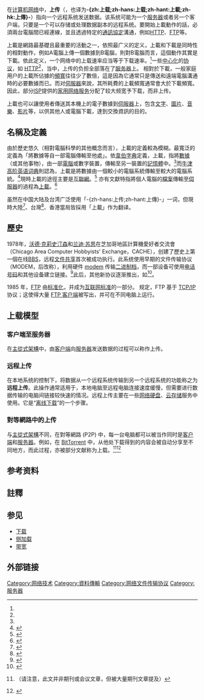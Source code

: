 {{NoteTA
|G1=IT
|1=zh-hans:通信协议; zh-hant:通訊協定;
}}
{{for|与之相对的概念|下载}}
{{multiple image
| width             = 100
| footer            = 三个表示“上传”的通用符号
| image1            = Icons8 flat upload.svg
| alt1              = 一个平面上方的向上箭头
| image2            = Upload alt font awesome.svg
| alt2              = 朝向打开的箱子的向上箭头
| image3            = Noun project Upload.svg
| alt3              = 在表示磁盘驱动器的形状上方的向上箭头
}}
在[[计算机网络|计算机网络]]中，'''上传'''（{{lang-en|upload}}，也译为'''-{zh:上载;zh-hans:上载;zh-hant:上載;zh-hk:上傳}-'''）指向一个远程系统发送数据。该系统可能为一个[[服务器|服务器]]或者另一个客户端，只要是一个可以存储或处理数据副本的远程系统。要開始上載動作的話，必須兩台電腦間已經連線，並且透過特定的[[通訊協定|通訊協定]]溝通，例如[[HTTP|HTTP]]、[[FTP|FTP]]等。

上載是網路最基礎且最重要的活動之一，依照最广义的定义{{NoteTag|忽略上載動作的主動性}}，上載和下載是同時性的相對動作，例如A電腦上傳一個數據到B電腦，則對B電腦而言，這個動作其實是下載。依此定义，一个网络中的上载速率应当等于下载速率。<ref name="bt1" />一些[[中心化|中心化]]的[[互联网协议|协议]]，如 [[HTTP|HTTP]]<ref name="bt1" />，当中，上传的负担全部落在了[[服务器|服务器]]上。
相對於下載，一般家庭用户的上載所佔據的[[頻寬|頻寬]]往往少了數倍，這是因為它通常只是傳送和遠端電腦溝通時的必要數據而已。而对[[伺服器|伺服器]]來說，其所耗費的上載頻寬通常會大於下載頻寬。因此，部分[[ISP|ISP]]提供的[[ADSL|家用网络服务]]分配了较大频宽予下载，而非上传。

上載也可以讓使用者傳送其本機上的電子數據到[[伺服器|伺服器]]上，包含[[文字|文字]]、[[圖片|圖片]]、[[音樂|音樂]]、[[视频|影片]]等，以供其他人或電腦下載，達到交換資訊的目的。
==名稱及定義==

由於歷史悠久（相對電腦科學的其他概念而言），上載的定義較為模糊。最寬泛的定義為「將數據等自一部電腦傳輸至他處」。依[[韋伯字典|韋伯字典]]定義，上載，指將[[數據|數據]]（或其他事物），由一部[[電腦|電腦]]或數字裝置，傳輸至另一裝置的[[記憶體|記憶體]]中。<ref name="webster" />而[[牛津高阶英语词典|牛津高阶英语词典]]則認為，上載是將數據由一個較小的電腦系統傳輸至較大的電腦系統。<ref>{{cite book |title=Oxford Advanced Learner's Dictionary |edition=8th}}</ref>現時上載的途徑主要是[[互聯網|互聯網]]。<ref name="webster">{{cite web|title=Definition of Upload|website=Merriam Webster|url=https://www.merriam-webster.com/dictionary/upload|access-date=11 June 2020|archive-date=2021-05-07|archive-url=https://web.archive.org/web/20210507030418/https://www.merriam-webster.com/dictionary/upload|dead-url=no}}</ref>
亦有文獻特指將個人電腦的[[檔案|檔案]]傳輸至[[伺服器|伺服器]]的過程為[[上載|上載]]。<ref name="cep35">{{cite book |author1=Timothy O'Leary |author2=Linda O'Leary |author3=Daniel O'Leary |title=Computing Essentials |date=2017 |location=New York |isbn=978-1259563652 |page=35 |edition=26th}}</ref>

虽然在中国大陆及台湾广泛使用「-{zh-hans:上传;zh-hant:上傳}-」一词，但現時大陸<ref>{{Cite web|title=现代汉语词典中“上载”的解释及意思|url=https://cd.hwxnet.com/view/obcegfjjhdkikkib.html|accessdate=2021-01-03|author=|date=|format=|work=cd.hwxnet.com|publisher=|language=}}</ref>、台灣<ref>{{cite web|title=檔案傳輸協定|url=http://dict.revised.moe.edu.tw/cgi-bin/cbdic/gsweb.cgi?ccd=SKDxSP&o=e0&sec1=1&op=sid=%22Z00000044395%22.&v=-2|accessdate=2021-01-02}}</ref>、香港{{NoteTag|政府部門常用辭彙中將「upload time」譯作「上載時間」<ref>{{cite web |title=政府部門常用辭彙 |url=https://www.csb.gov.hk/hkgcsb/glossary/glossary_search_tc.php?search_name1=upload&and_or=and&search_name2=&catall=1&cat_code%5B%5D=A%26F&cat_code%5B%5D=Finance&cat_code%5B%5D=P_Health&cat_code%5B%5D=Civil_Service&cat_code%5B%5D=Fire&cat_code%5B%5D=P_Order&cat_code%5B%5D=C%26IT&cat_code%5B%5D=Housing&cat_code%5B%5D=S_Welfare&cat_code%5B%5D=CEA&cat_code%5B%5D=Immigration&cat_code%5B%5D=T_Planning&cat_code%5B%5D=Culture&cat_code%5B%5D=Labour&cat_code%5B%5D=Trade_Industry&cat_code%5B%5D=Education&cat_code%5B%5D=Medical&cat_code%5B%5D=Transport&cat_code%5B%5D=E%26M&cat_code%5B%5D=Meteorology&cat_code%5B%5D=Water&cat_code%5B%5D=Environment&cat_code%5B%5D=Postal_Services&display_order=t |website=公務員事務局 |accessdate=2021-01-02}}</ref>。香港法例第636章 《消防安全(工業建築物)條例》「an enforcement authority may upload onto its departmental website…」對應「執行當局可將……上載至執行當局所屬部門的網站……」}}當局皆採用「上載」作为翻译。

==歷史==

1978年，[[沃德·克莉史汀森|沃德·克莉史汀森]]和[[兰迪·苏思|兰迪·苏思]]在芝加哥地區計算機愛好者交流會（Chicago Area Computer Hobbyists' Exchange，CACHE），创建了歷史上第一個在线[[CBBS|BBS]]，远程[[文件共享|文件共享]]首次被成功执行。此系统使用早期的文件传输协议（MODEM，后改称{{le|XMODEM|XMODEM}}），利用硬件 [[modem|modem]] 传输[[二进制档|二进制档]]，而一部设备可使用[[电话号码|电话号码]]和其他设备建立链接。<ref>{{cite web|title=The Birth of the BBS. By Ward and Randy (1989)|url=https://www.chinet.com/html/cbbs.php|access-date=11 June 2020|author=Christensen, Suess|archive-date=2021-05-08|archive-url=https://web.archive.org/web/20210508110956/https://www.chinet.com/html/cbbs.php|dead-url=no}}</ref>此后，其他新协议逐渐推出，如{{le|Kermit|Kermit (protocol)}}<ref name="dacruz19860320">{{cite mailing list|url=http://www.columbia.edu/kermit/ftp/e/mail.86a|title=Re: Printable Encodings for Binary Files|publisher=Kermit Project, Columbia University|mailing-list=Info-Kermit Digest|date=1986-03-20|access-date=11 June 2020|author=da Cruz, Frank|archive-date=2020-10-17|archive-url=https://web.archive.org/web/20201017075858/http://www.columbia.edu/kermit/ftp/e/mail.86a|dead-url=no}}</ref>。

1985 年，[[FTP|FTP]] 由{{IETF RFC|959}}[[标准化|标准化]]，并成为[[互联网标准|互联网标准]]的一部分。{{IETF RFC|959}} 规定，FTP 基于 [[TCP/IP|TCP/IP]] 协议；这使得大量 [[FTP客户端比较|FTP 客户端]]被写出，并可在不同电脑上运行。

==上载模型==

===客户端至服务器===

在[[主從式架構|主從式架構]]中，由[[客户端|客户端]]向[[服务器|服务器]]发送数据的过程可以称作上传。

===远程上传===
在本地系统的控制下，将数据从一个远程系统传输到另一个远程系统的功能称之为'''远程上传'''。此操作通常适用于，本地电脑至远程电脑连接速度缓慢，但需要进行数据传输的电脑间链接较快速的情况。远程上传主要在一些[[网络硬盘|网络硬盘]]、[[云存储|云存储]]服务中使用。它是“[[离线下载|离线下载]]”的一个步骤。

===對等網路中的上传===

与[[主從式架構|主從式架構]]不同，在對等網路 (P2P) 中，每一台电脑都可以被当作同时是[[客户端|客户端]]和[[服务器|服务器]]。例如，在 [[BitTorrent|BitTorrent]] 中，从他处下载得到的内容会被自动分享至不同地方，而此过程，亦被部分文献称为上载。<ref name="bt1">{{cite journal |author1=BramCohen |title=Incentives Build Robustness in BitTorrent |date=2003-05-22 |url=https://www.bittorrent.org/bittorrentecon.pdf |accessdate=2021-01-02 |journal= |archive-date=2021-10-20 |archive-url=https://web.archive.org/web/20211020173623/https://www.bittorrent.org/bittorrentecon.pdf |dead-url=no }}（请注意，此文并非期刊或会议文章，但被大量期刊文章提及）</ref><ref>{{cite journal |author1=鄧湘;吳迪 |title=基于P2P的快速文件并行上載機制 |journal=中國科技論文 |date=2012-10-15 |volume=7 |issue=10 |pages=751-756 |url=https://tra.oversea.cnki.net/kns/detail/detail.aspx?FileName=ZKZX201210002&DbName=CJFQ2012 |accessdate=2021-01-22}}</ref>

==参考资料==
{{reflist}}

==註釋==
<references group="註"/>

==参见==
{{Wiktionary|uploading}}
*[[下载|下载]]
* [[侧加载|侧加载]]
* [[带宽_(计算机)|带宽]]

== 外部链接 ==
{{commons category|SVG upload icons}}

[[Category:网络技术|Category:网络技术]]
[[Category:資料傳輸|Category:資料傳輸]]
[[Category:网络文件传输协议|Category:网络文件传输协议]]
[[Category:服务器|Category:服务器]]